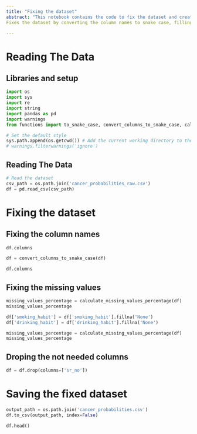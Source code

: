 ```yaml
---
title: "Fixing the dataset"
abstract: "This notebook contains the code to fix the dataset and create the data set to work with."
Fixes the dataset by converting the column names to snake case, filling the missing values, and saving the fixed dataset.

---
```


# Reading The Data

## Libraries and setup
```python
import os
import sys
import re
import string
import pandas as pd
import warnings
from functions import to_snake_case, convert_columns_to_snake_case, calculate_missing_values_percentage

# Set the default style
sys.path.append(os.getcwd()) # Add the current working directory to the path
# warnings.filterwarnings('ignore')
```

## Reading The Data
```python
# Read the dataset
csv_path = os.path.join('cancer_probabilities_raw.csv')
df = pd.read_csv(csv_path)
```

# Fixing the dataset

## Fixing the column names

```python
df.columns
```
```python
df = convert_columns_to_snake_case(df)
```

```python
df.columns
```

## Fixing the missing values
```python
missing_values_percentage = calculate_missing_values_percentage(df)
missing_values_percentage
```

```python
df['smoking_habit'] = df['smoking_habit'].fillna('None')
df['drinking_habit'] = df['drinking_habit'].fillna('None')
```

```python
missing_values_percentage = calculate_missing_values_percentage(df)
missing_values_percentage
```

## Droping the not needed columns
```python
df = df.drop(columns=['sr_no'])
```

# Saving the fixed dataset
```python
output_path = os.path.join('cancer_probabilities.csv')
df.to_csv(output_path, index=False)
```

```python
df.head()
```